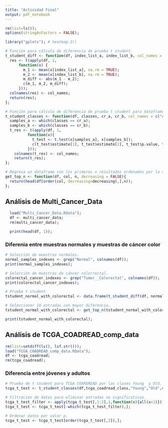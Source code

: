 ```yaml
---
title: "Actividad Final"
output: pdf_notebook
---
```


```r
rm(list=ls());
options(stringAsFactors = FALSE);
```

```r
library("gplots"); # heatmap.2()

```

```r
# Función para cálculo de diferencia de prueba t student.
t_student_diff <- function(df, index_list_a, index_list_b, col_names =  c("Tumor", "Normal", "Diff")) {
  res <- t(apply(df, 1, 
      function(x) {
        m_1 <- mean(x[index_list_a], na.rm = TRUE);
        m_2 <- mean(x[index_list_b], na.rm = TRUE);
        m_diff <- abs(m_1 - m_2);
        c(m_1, m_2, m_diff);
      }));
  colnames(res) <- col_names;
  return(res);
};

# Función para cálculo de diferencia de prueba t student para dataframes con esquema de clases.
t_student_classes <- function(df, classes, cr_a, cr_b, col_names = c("A", "B", "p_value", "Fold-Change")){
  samples_a <- which(classes == cr_a);
  samples_b <- which(classes == cr_b);  
  t_res <- t(apply(df, 1, 
          function(x){
            t_test <- t.test(x[samples_a], x[samples_b]);
            c(t_test$estimate[1], t_test$estimate[2], t_test$p.value, t_test$estimate[1] - t_test$estimate[2]);
          }));
    colnames(t_res) <- col_names;
    return(t_res);
};

# Regresa un dataframe con los primeros n resultados ordenados por la columna col.
get_top_n <- function(df, col, n, decreasing = FALSE){
  return(head(df[order(col, decreasing=decreasing),],n));
};

```

## Análisis de Multi_Cancer_Data

```r
  load("Multi_Cancer_Data.Rdata");
  df <- multi_cancer_data;
  rm(multi_cancer_data);

  print(head(df, 1));
```

### Diferenia entre muestras normales y muestras de cáncer color

```r
# Selección de muestras normales.
normal_samples_indexes <- grep("Normal", colnames(df));
print(normal_samples_indexes);

# Selección de muestras de cáncer colorrectal.
colorectal_cancer_indexes <- grep("Tumor__Colorectal", colnames(df));
print(colorectal_cancer_indexes);

# Prueba t student.
tstudent_normal_with_colorectal <- data.frame(t_student_diff(df, normal_samples_indexes, colorectal_cancer_indexes,));

# Seleccionar 10 entradas con mayor diferencia.
tstudent_normal_with_colorectal <- get_top_n(tstudent_normal_with_colorectal, tstudent_normal_with_colorectal$Diff, 10, decreasing=TRUE);

print(tstudent_normal_with_colorectal);
```

## Análisis de TCGA_COADREAD_comp_data

```r
rm(list=setdiff(ls(), lsf.str()));
load("TCGA_COADREAD_comp_data.RData");
df <- tcga_coadread;
rm(tcga_coadread);
```

### Diferencia entre jóvenes y adultos

```r

# Prueba de t student para TCGA COARDREAD por las clases Young  y Old.
tcga_t_test <- t_student_classes(df,tcga_coadread_class,"Young","Old",c("Young", "Old", "p_value", "Fold-Change"));

# Filtración de datos para eliminar entradas no significativas.
tcga_t_test_filter <- apply(tcga_t_test[,1:2],1,function(x){all(x<1)});
tcga_t_test <- tcga_t_test[-which(tcga_t_test_filter),];

# Ordenar datos por valor p.
tcga_t_test <- tcga_t_test[order(tcga_t_test[,3]),];




```


